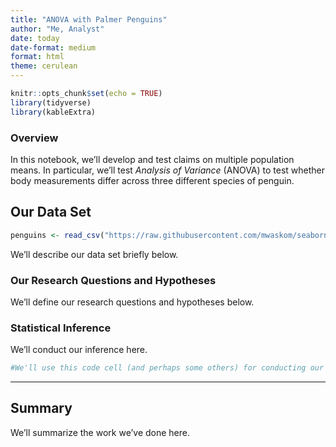 ```yaml
---
title: "ANOVA with Palmer Penguins"
author: "Me, Analyst"
date: today
date-format: medium
format: html
theme: cerulean
---
```


```r
knitr::opts_chunk$set(echo = TRUE)
library(tidyverse)
library(kableExtra)
```

### Overview

In this notebook, we'll develop and test claims on multiple population means. In particular, we'll test *Analysis of Variance* (ANOVA) to test whether body measurements differ across three different species of penguin.

## Our Data Set

```r
penguins <- read_csv("https://raw.githubusercontent.com/mwaskom/seaborn-data/master/penguins.csv")
```

We'll describe our data set briefly below.

### Our Research Questions and Hypotheses

We'll define our research questions and hypotheses below.

### Statistical Inference

We'll conduct our inference here.

```r
#We'll use this code cell (and perhaps some others) for conducting our analysis and making inference...
```

***

## Summary

We'll summarize the work we've done here.
